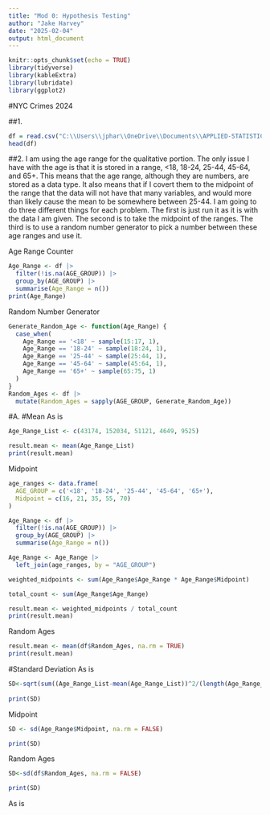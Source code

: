 ---
title: "Mod 0: Hypothesis Testing"
author: "Jake Harvey"
date: "2025-02-04"
output: html_document
---

```{r setup, include=FALSE}
knitr::opts_chunk$set(echo = TRUE)
library(tidyverse)
library(kableExtra)
library(lubridate)
library(ggplot2)
```

#NYC Crimes 2024

##1.
```{r}
df = read.csv("C:\\Users\\jphar\\OneDrive\\Documents\\APPLIED-STATISTICS\\NYPD_Arrest_Data__Year_to_Date_.csv")
head(df)
```
##2.
I am using the age range for the qualitative portion. The only issue I have with the age is that it is stored in a range, <18, 18-24, 25-44, 45-64, and 65+. This means that the age range, although they are numbers, are stored as a <chr> data type. It also means that if I covert them to the midpoint of the range that the data will not have that many variables, and would more than likely cause the mean to be somewhere between 25-44. I am going to do three different things for each problem. The first is just run it as it is with the data I am given. The second is to take the midpoint of the ranges. The third is to use a random number generator to pick a number between these age ranges and use it.

Age Range Counter
```{r Age Range Counter}
Age_Range <- df |>
  filter(!is.na(AGE_GROUP)) |>
  group_by(AGE_GROUP) |>
  summarise(Age_Range = n())
print(Age_Range)
```

Random Number Generator
```{r Random Age Generator}
Generate_Random_Age <- function(Age_Range) {
  case_when(
    Age_Range == '<18' ~ sample(15:17, 1),
    Age_Range == '18-24' ~ sample(18:24, 1),
    Age_Range == '25-44' ~ sample(25:44, 1),
    Age_Range == '45-64' ~ sample(45:64, 1),
    Age_Range == '65+' ~ sample(65:75, 1)
  )
}
Random_Ages <- df |>
  mutate(Random_Ages = sapply(AGE_GROUP, Generate_Random_Age))
```

#A. 
#Mean
As is
```{r}
Age_Range_List <- c(43174, 152034, 51121, 4649, 9525)

result.mean <- mean(Age_Range_List)
print(result.mean)
```
Midpoint
```{r}
age_ranges <- data.frame(
  AGE_GROUP = c('<18', '18-24', '25-44', '45-64', '65+'),
  Midpoint = c(16, 21, 35, 55, 70)
)

Age_Range <- df |>
  filter(!is.na(AGE_GROUP)) |>
  group_by(AGE_GROUP) |>
  summarise(Age_Range = n())

Age_Range <- Age_Range |>
  left_join(age_ranges, by = "AGE_GROUP")

weighted_midpoints <- sum(Age_Range$Age_Range * Age_Range$Midpoint)

total_count <- sum(Age_Range$Age_Range)

result.mean <- weighted_midpoints / total_count
print(result.mean)
```
Random Ages
```{r}
result.mean <- mean(df$Random_Ages, na.rm = TRUE)
print(result.mean)
```
#Standard Deviation
As is
```{r}
SD<-sqrt(sum((Age_Range_List-mean(Age_Range_List))^2/(length(Age_Range_List)-1)))
 
print(SD)
```
Midpoint
```{r}
SD <- sd(Age_Range$Midpoint, na.rm = FALSE)

print(SD)
```
Random Ages
```{r}
SD<-sd(df$Random_Ages, na.rm = FALSE)

print(SD)
```


As is
```{r}

```


